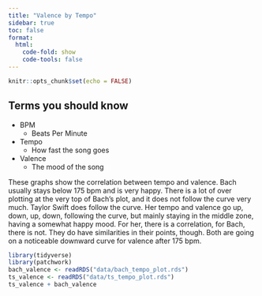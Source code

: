 ```yaml
---
title: "Valence by Tempo"
sidebar: true
toc: false
format:
  html:
    code-fold: show
    code-tools: false
---
```


```r
knitr::opts_chunk$set(echo = FALSE)
```
:::{.callout-tip}
## Terms you should know
- BPM
  - Beats Per Minute 
- Tempo
  - How fast the song goes
- Valence
  - The mood of the song
:::

These graphs show the correlation between tempo and valence. Bach usually stays below 175 bpm and is very happy. There is a lot of over plotting at the very top of Bach's plot, and it does not follow the curve very much. Taylor Swift does follow the curve. Her tempo and valence go up, down, up, down, following the curve, but mainly staying in the middle zone, having a somewhat happy mood. For her, there is a correlation, for Bach, there is not. They do have similarities in their points, though. Both are going on a noticeable downward curve for valence after 175 bpm.

::: {.column-page-inset}

```r
library(tidyverse)
library(patchwork)
bach_valence <- readRDS("data/bach_tempo_plot.rds")
ts_valence <- readRDS("data/ts_tempo_plot.rds")
ts_valence + bach_valence
```
:::